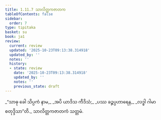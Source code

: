 ```yaml
---
title: 1.11.7 သာလိတ္တကဇာတက
tableOfContents: false
sidebar:
  order: 7
type: tipitaka
basket: su
book: ja1
review:
  current: review
  updated: '2025-10-23T09:13:38.314918'
  updated_by: ''
  notes: ''
  history:
  - state: review
    date: '2025-10-23T09:13:38.314918'
    updated_by: ''
    notes: ''
    previous_state: draft
---
```



<ReviewStatus review={frontmatter.review} showDetails={true} />

<HypothesisAnnotation frontmatter={frontmatter} />

<DynamicBreadcrumb />

<Division number="107" book="ja1" e="ch" v="22" p="25">

<Paragraph number="237" type="verses" book="ja1">
_“သာဓု ခေါ သိပ္ပကံ နာမ,_  
_အပိ ယာဒိသ ကီဒိသံ;_  
_ပဿ ခဉ္ဇပ္ပဟာရေန,_  
_လဒ္ဓါ ဂါမာ စတုဒ္ဒိသာ”တိ._  


</Paragraph>
</Division>

<Paragraph number="238" type="center" book="ja1">
သာလိတ္တကဇာတကံ သတ္တမံ.
</Paragraph>